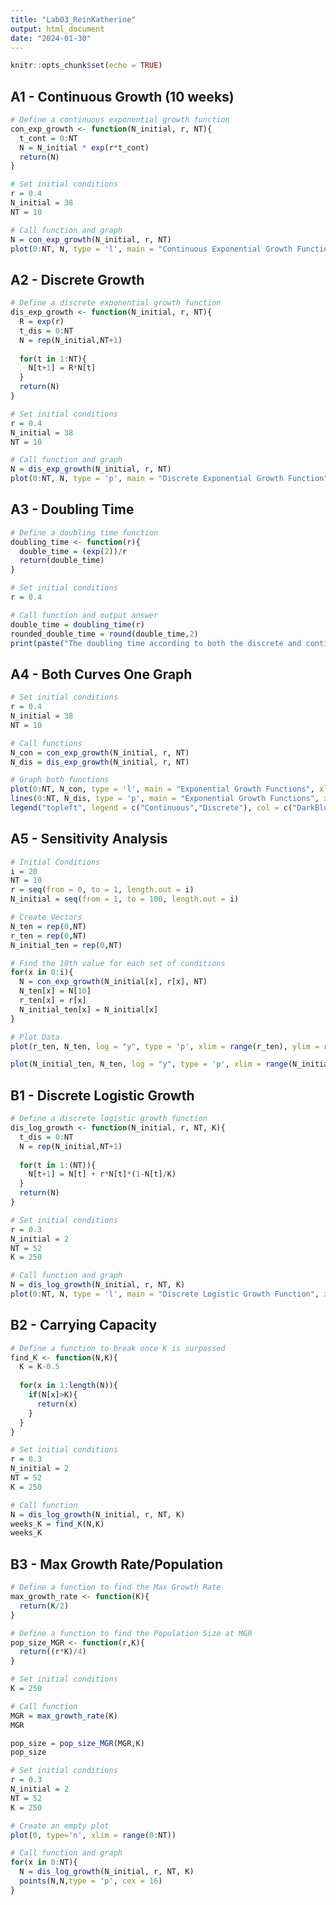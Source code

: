 ```yaml
---
title: "Lab03_ReinKatherine"
output: html_document
date: "2024-01-30"
---
```


```r
knitr::opts_chunk$set(echo = TRUE)
```

## A1 - Continuous Growth (10 weeks)

```r
# Define a continuous exponential growth function
con_exp_growth <- function(N_initial, r, NT){
  t_cont = 0:NT
  N = N_initial * exp(r*t_cont)
  return(N)
}

# Set initial conditions
r = 0.4
N_initial = 38
NT = 10

# Call function and graph
N = con_exp_growth(N_initial, r, NT)
plot(0:NT, N, type = 'l', main = "Continuous Exponential Growth Function", xlab = "Time", ylab = "Population Size", col = "DarkBlue")
```

## A2 - Discrete Growth

```r
# Define a discrete exponential growth function
dis_exp_growth <- function(N_initial, r, NT){
  R = exp(r)
  t_dis = 0:NT
  N = rep(N_initial,NT+1)
  
  for(t in 1:NT){
    N[t+1] = R*N[t]
  }
  return(N)
}

# Set initial conditions
r = 0.4
N_initial = 38
NT = 10

# Call function and graph
N = dis_exp_growth(N_initial, r, NT)
plot(0:NT, N, type = 'p', main = "Discrete Exponential Growth Function", xlab = "Time", ylab = "Population Size", col = "DarkBlue", pch = 16)
```

## A3 - Doubling Time

```r
# Define a doubling time function
doubling_time <- function(r){
  double_time = (exp(2))/r
  return(double_time)
}

# Set initial conditions
r = 0.4

# Call function and output answer
double_time = doubling_time(r)
rounded_double_time = round(double_time,2)
print(paste("The doubling time according to both the discrete and continuous functions is", rounded_double_time))
```

## A4 - Both Curves One Graph

```r
# Set initial conditions
r = 0.4
N_initial = 38
NT = 10

# Call functions
N_con = con_exp_growth(N_initial, r, NT)
N_dis = dis_exp_growth(N_initial, r, NT)

# Graph both functions
plot(0:NT, N_con, type = 'l', main = "Exponential Growth Functions", xlab = "Time", ylab = "Population Size", col = "DarkBlue", lwd = 2)
lines(0:NT, N_dis, type = 'p', main = "Exponential Growth Functions", xlab = "Time", ylab = "Population Size", col = "Red", pch = 16, lwd = 2)
legend("topleft", legend = c("Continuous","Discrete"), col = c("DarkBlue","Red"), lty = c(1, NA), pch = c(NA, 16), lwd = c(2,2))
```

## A5 - Sensitivity Analysis

```r
# Initial Conditions
i = 20
NT = 10
r = seq(from = 0, to = 1, length.out = i)
N_initial = seq(from = 1, to = 100, length.out = i)

# Create Vectors
N_ten = rep(0,NT)
r_ten = rep(0,NT)
N_initial_ten = rep(0,NT)

# Find the 10th value for each set of conditions
for(x in 0:i){
  N = con_exp_growth(N_initial[x], r[x], NT)
  N_ten[x] = N[10]
  r_ten[x] = r[x]
  N_initial_ten[x] = N_initial[x]
}

# Plot Data
plot(r_ten, N_ten, log = "y", type = 'p', xlim = range(r_ten), ylim = range(N_ten), main = "Sensitivity of r", xlab = "r", ylab = "Log of Population Size", col = "DarkBlue", lwd = 1, cex = 0.75)

plot(N_initial_ten, N_ten, log = "y", type = 'p', xlim = range(N_initial_ten), ylim = range(N_ten), main = "Sensitivity of Initial Population Size", xlab = "Initial Population Size", ylab = "Log of Population Size", col = "DarkBlue", lwd = 1, cex = 0.75)
```

## B1 - Discrete Logistic Growth

```r
# Define a discrete logistic growth function
dis_log_growth <- function(N_initial, r, NT, K){
  t_dis = 0:NT
  N = rep(N_initial,NT+1)
  
  for(t in 1:(NT)){
    N[t+1] = N[t] + r*N[t]*(1-N[t]/K)
  }
  return(N)
}

# Set initial conditions
r = 0.3
N_initial = 2
NT = 52
K = 250

# Call function and graph
N = dis_log_growth(N_initial, r, NT, K)
plot(0:NT, N, type = 'l', main = "Discrete Logistic Growth Function", xlab = "Time", ylab = "Population Size", col = "DarkBlue")
```

## B2 - Carrying Capacity

```r
# Define a function to break once K is surpassed
find_K <- function(N,K){
  K = K-0.5
  
  for(x in 1:length(N)){
    if(N[x]>K){
      return(x)
    }
  }
}

# Set initial conditions
r = 0.3
N_initial = 2
NT = 52
K = 250

# Call function
N = dis_log_growth(N_initial, r, NT, K)
weeks_K = find_K(N,K)
weeks_K
```

## B3 - Max Growth Rate/Population

```r
# Define a function to find the Max Growth Rate
max_growth_rate <- function(K){
  return(K/2)
}

# Define a function to find the Population Size at MGR
pop_size_MGR <- function(r,K){
  return((r*K)/4)
}

# Set initial conditions
K = 250

# Call function
MGR = max_growth_rate(K)
MGR

pop_size = pop_size_MGR(MGR,K)
pop_size

# Set initial conditions
r = 0.3
N_initial = 2
NT = 52
K = 250

# Create an empty plot
plot(0, type='n', xlim = range(0:NT))

# Call function and graph
for(x in 0:NT){
  N = dis_log_growth(N_initial, r, NT, K)
  points(N,N,type = 'p', cex = 16)
}

```




